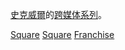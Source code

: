 [[史克威爾|史克威爾]]的[[跨媒體製作|跨媒体系列]]。

[[Category:史克威尔艾尼克斯跨媒体制作|Square]]
[[Category:各公司电子游戏跨媒体制作|Square]]
[[Category:史克威尔|Franchise]]